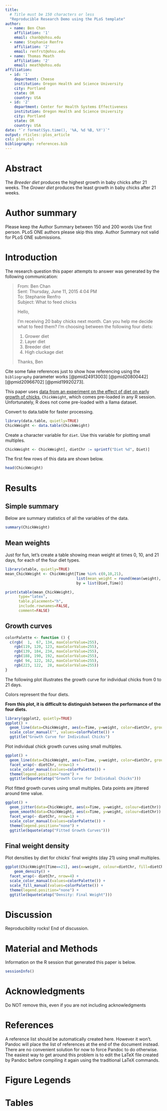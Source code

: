 ```yaml
---
title:
  # Title must be 150 characters or less
  "Reproducible Research Demo using the PLoS template"
author: 
  - name: Ben Chan
    affiliation: '1'
    email: chanb@ohsu.edu
  - name: Stephanie Renfro
    affiliation: '2'
    email: renfrst@ohsu.edu
  - name: Thomas Meath
    affiliation: '2'
    email: meath@ohsu.edu
affiliation:
  - id: '1'
    department: Cheese
    institution: Oregon Health and Science University
    city: Portland
    state: OR
    country: USA
  - id: '2'
    department: Center for Health Systems Effectiveness
    institution: Oregon Health and Science University
    city: Portland
    state: OR
    country: USA
date: "`r format(Sys.time(), '%A, %d %B, %Y')`"
output: rticles::plos_article
csl: plos.csl
bibliography: references.bib
---
```


# Abstract {-}
The *Breeder diet* produces the highest growth in baby chicks after 21 weeks.
The *Grower diet* produces the least growth in baby chicks after 21 weeks.

# Author summary {-}
Please keep the Author Summary between 150 and 200 words Use first person. PLoS 
ONE authors please skip this step. Author Summary not valid for PLoS ONE 
submissions. 


# Introduction {-}

The research question this paper attempts to answer was generated by the following communication:

> From: Ben Chan  
> Sent: Thursday, June 11, 2015 4:04 PM  
> To: Stephanie Renfro  
> Subject: What to feed chicks  
> 
> Hello,  
> 
> I'm receiving 20 baby chicks next month. 
> Can you help me decide what to feed them? 
> I'm choosing between the following four diets:  
> 
> 1.  Grower diet  
> 2.  Layer diet
> 3.  Breeder diet
> 4.  High cluckage diet  
> 
> Thanks,
> Ben

Cite some fake references just to show how referencing using the `bibliography` parameter works 
[@pmid24913003] [@pmid20800442] [@pmid20966702] [@pmid19920273].


This paper uses 
[data from an experiment on the effect of diet on early growth of chicks](http://www.inside-r.org/r-doc/datasets/ChickWeight), 
`ChickWeight`, which comes pre-loaded in any R session. 
Unfortunately, R does not come pre-loaded with a llama dataset.

Convert to data.table for faster processing.

```r
library(data.table, quietly=TRUE)
ChickWeight <- data.table(ChickWeight)
```

Create a character variable for `diet`.
Use this variable for plotting small multiples.

```r
ChickWeight <- ChickWeight[, dietChr := sprintf("Diet %d", Diet)]
```

The first few rows of this data are shown below.

```r
head(ChickWeight)
```


# Results {-}

## Simple summary {-}

Below are summary statistics of all the variables of the data.

```r
summary(ChickWeight)
```


## Mean weights {-}

Just for fun, 
let's create a table showing mean weight at times 
0, 10, and 21 days, 
for each of the four diet types.

```r
library(xtable, quietly=TRUE)
mean_ChickWeight <- ChickWeight[Time %in% c(0,10,21),
                                list(mean_weight = round(mean(weight), digits=1)),
                                by = list(Diet,Time)]
```

```r
print(xtable(mean_ChickWeight),
      type="latex",
      table.placement="h",
      include.rownames=FALSE,
      comment=FALSE)
```

## Growth curves {-}

```r
colorPalette <- function () {
  c(rgb(  1,  67, 134, maxColorValue=255),
    rgb(119, 120, 123, maxColorValue=255),
    rgb(139, 184, 234, maxColorValue=255),
    rgb(188, 190, 192, maxColorValue=255),
    rgb( 94, 122, 162, maxColorValue=255),
    rgb(223, 122,  28, maxColorValue=255))
}
```

The following plot illustrates the growth curve for individual chicks from 0 to 21 days.

Colors represent the four diets. 

**From this plot, it is difficult to distinguish between the performance of the four diets.**

```r
library(ggplot2, quietly=TRUE)
ggplot() +
  geom_line(data=ChickWeight, aes(x=Time, y=weight, color=dietChr, group=Chick)) +
  scale_color_manual("", values=colorPalette()) +
  ggtitle("Growth Curve for Individual Chicks")
```

Plot individual chick growth curves using small multiples.

```r
ggplot() +
  geom_line(data=ChickWeight, aes(x=Time, y=weight, color=dietChr, group=Chick)) +
  facet_wrap(~ dietChr, nrow=1) + 
  scale_color_manual(values=colorPalette()) +
  theme(legend.position="none") +
  ggtitle(bquote(atop("Growth Curve for Individual Chicks")))
```

Plot fitted growth curves using small multiples.
Data points are jittered around time value.

```r
ggplot() +
  geom_jitter(data=ChickWeight, aes(x=Time, y=weight, colour=dietChr)) +
  geom_smooth(data=ChickWeight, aes(x=Time, y=weight, colour=dietChr)) +
  facet_wrap(~ dietChr, nrow=1) + 
  scale_color_manual(values=colorPalette()) +
  theme(legend.position="none") +
  ggtitle(bquote(atop("Fitted Growth Curves")))
```


## Final weight density {-}

Plot densities by diet for chicks' final weights (day 21) using small multiples.

```r
ggplot(ChickWeight[Time==21], aes(x=weight, colour=dietChr, fill=dietChr)) +
    geom_density() +
  facet_wrap(~ dietChr, nrow=4) + 
  scale_color_manual(values=colorPalette()) +
  scale_fill_manual(values=colorPalette()) +
  theme(legend.position="none") +
  ggtitle(bquote(atop("Density: Final Weight")))
```


# Discussion {-}

Reproducibility rocks!
End of discussion.


# Material and Methods {-}

Information on the R session that generated this paper is below.

```r
sessionInfo()
```


# Acknowledgments {-}
Do NOT remove this, even if you are not including acknowledgments

# References {-}
A reference list should be automatically created here. However it won't. Pandoc 
will place the list of references at the end of the document instead. There are 
no convenient solution for now to force Pandoc to do otherwise. The easiest way 
to get around this problem is to edit the LaTeX file created by Pandoc before 
compiling it again using the traditional LaTeX commands.

# Figure Legends {-}

# Tables {-}
